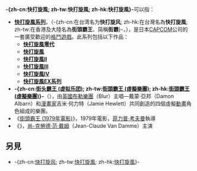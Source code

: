 

'''-{zh-cn:快打旋風; zh-tw:快打旋風; zh-hk:快打旋風}-'''可以指：

* '''[[快打旋風系列|快打旋風系列]]'''，（-{zh-cn:在台湾名为'''快打旋风'''; zh-hk:在台灣名為'''快打旋風'''; zh-tw:在香港及大陸名為'''街頭霸王'''、简稱'''街霸'''}-，{{lang|en|Street Fighter}}），是日本[[CAPCOM|CAPCOM]]公司的一套廣受歡迎的[[格鬥遊戲|格鬥遊戲]]。此系列包括以下作品：
** '''[[快打旋風零代|快打旋風零代]]'''
** '''[[快打旋風1代|快打旋風]]'''
** '''[[快打旋風II|快打旋風II]]'''
** '''[[快打旋風III|快打旋風III]]'''
** '''[[快打旋風IV|快打旋風IV]]'''
** '''[[快打旋風EX系列|快打旋風EX系列]]'''
* '''-{zh-cn:[[街头霸王_(虚拟乐团)|街头霸王 (虚拟乐团)]]; zh-tw:[[街頭霸王_(虛擬樂團)|街頭霸王 (虛擬樂團)]]; zh-hk:[[街頭霸王_(虛擬樂團)|街頭霸王 (虛擬樂團)]]}-'''（{{lang|en|Gorillaz}}），由[[英國|英國]][[布勒樂團|布勒樂團]]（Blur）主唱—戴蒙·亞邦（Damon Albarn）和[[漫畫家|漫畫家]]吉米·何力特（Jamie Hewlett）共同創造的四個虛擬[[動畫|動畫]]角色組成的樂團。
*《[[街頭霸王_(1979年電影)|街頭霸王 (1979年電影)]]》，1979年電影，[[菲力普·考夫曼|菲力普·考夫曼]]執導
*《{{link-en|街頭霸王 (1994年電影)|Street Fighter (1994 film)}}》，[[尚-克勞德·范·戴姆|尚-克勞德·范·戴姆]]（Jean-Claude Van Damme）主演

== 另見 ==
* -{zh-cn:[[快打旋风|快打旋风]]; zh-tw:[[快打旋風|快打旋風]]; zh-hk:[[快打旋風|快打旋風]]}-

{{Disambig|cat=四字作品消歧義}}